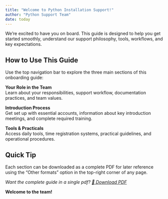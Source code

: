 ```yaml
---
title: "Welcome to Python Installation Support!"
author: "Python Support Team"
date: today
---
```


We're excited to have you on board. This guide is designed to help you get started smoothly, understand our support philosophy, tools, workflows, and key expectations.

## How to Use This Guide

Use the top navigation bar to explore the three main sections of this onboarding guide:

**Your Role in the Team**  
Learn about your responsibilities, support workflow, documentation practices, and team values.

**Introduction Process**  
Get set up with essential accounts, information about key introduction meetings, and complete required training.

**Tools & Practicals**  
Access daily tools, time registration systems, practical guidelines, and operational procedures.

:::{.callout-tip}
## Quick Tip
Each section can be downloaded as a complete PDF for later reference using the "Other formats" option in the top-right corner of any page. 
:::

*Want the complete guide in a single pdf? [📄 Download PDF](complete-guide.pdf)*

**Welcome to the team!**
